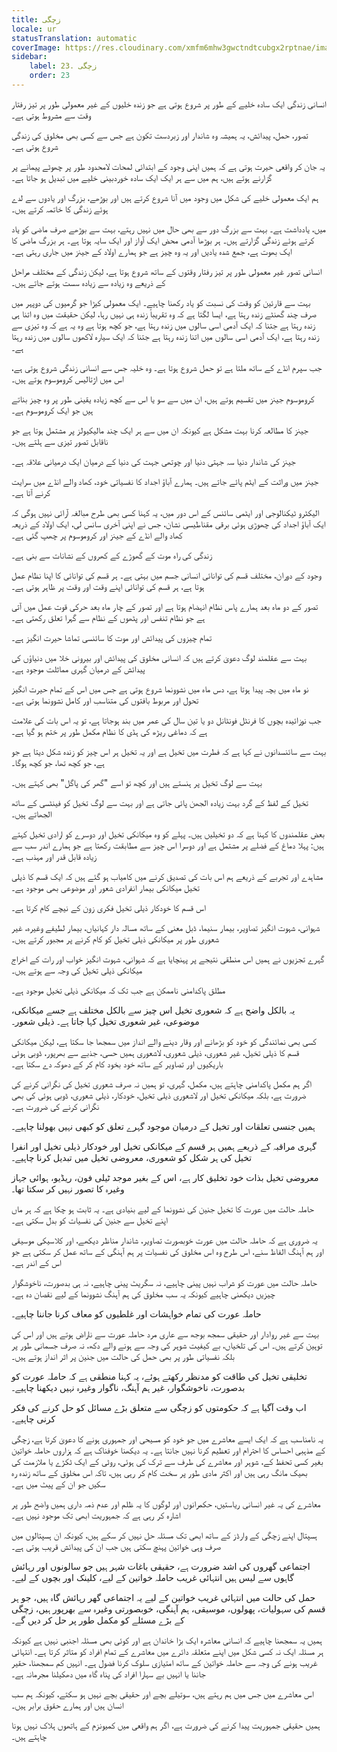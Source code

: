 ```yaml
---
title: زچگی
locale: ur
statusTranslation: automatic
coverImage: https://res.cloudinary.com/xmfm6mhw3gwctndtcubgx2rptnae/image/upload/v1740337243/small_cover_educacion_fundamental_a051170f1c.webp
sidebar:
    label: 23. زچگی
    order: 23
---
```

انسانی زندگی ایک سادہ خلیے کے طور پر شروع ہوتی ہے جو زندہ خلیوں کے غیر معمولی طور پر تیز رفتار وقت سے مشروط ہوتی ہے۔

تصور، حمل، پیدائش، یہ ہمیشہ وہ شاندار اور زبردست تکون ہے جس سے کسی بھی مخلوق کی زندگی شروع ہوتی ہے۔

یہ جان کر واقعی حیرت ہوتی ہے کہ ہمیں اپنی وجود کے ابتدائی لمحات لامحدود طور پر چھوٹے پیمانے پر گزارنے ہوتے ہیں، ہم میں سے ہر ایک ایک سادہ خوردبینی خلیے میں تبدیل ہو جاتا ہے۔

ہم ایک معمولی خلیے کی شکل میں وجود میں آنا شروع کرتے ہیں اور بوڑھے، بزرگ اور یادوں سے لدے ہوئے زندگی کا خاتمہ کرتے ہیں۔

میں، یادداشت ہے۔ بہت سے بزرگ دور سے بھی حال میں نہیں رہتے، بہت سے بوڑھے صرف ماضی کو یاد کرتے ہوئے زندگی گزارتے ہیں۔ ہر بوڑھا آدمی محض ایک آواز اور ایک سایہ ہوتا ہے۔ ہر بزرگ ماضی کا ایک بھوت ہے، جمع شدہ یادیں اور یہ وہ چیز ہے جو ہمارے اولاد کے جینز میں جاری رہتی ہے۔

انسانی تصور غیر معمولی طور پر تیز رفتار وقتوں کے ساتھ شروع ہوتا ہے، لیکن زندگی کے مختلف مراحل کے ذریعے وہ زیادہ سے زیادہ سست ہوتے جاتے ہیں۔

بہت سے قارئین کو وقت کی نسبت کو یاد رکھنا چاہیے۔ ایک معمولی کیڑا جو گرمیوں کی دوپہر میں صرف چند گھنٹے زندہ رہتا ہے، ایسا لگتا ہے کہ وہ تقریباً زندہ ہی نہیں رہا، لیکن حقیقت میں وہ اتنا ہی زندہ رہتا ہے جتنا کہ ایک آدمی اسی سالوں میں زندہ رہتا ہے، جو کچھ ہوتا ہے وہ یہ ہے کہ وہ تیزی سے زندہ رہتا ہے، ایک آدمی اسی سالوں میں اتنا زندہ رہتا ہے جتنا کہ ایک سیارہ لاکھوں سالوں میں زندہ رہتا ہے۔

جب سپرم انڈے کے ساتھ ملتا ہے تو حمل شروع ہوتا ہے۔ وہ خلیہ جس سے انسانی زندگی شروع ہوتی ہے، اس میں اڑتالیس کروموسوم ہوتے ہیں۔

کروموسوم جینز میں تقسیم ہوتے ہیں، ان میں سے سو یا اس سے کچھ زیادہ یقینی طور پر وہ چیز بناتے ہیں جو ایک کروموسوم ہے۔

جینز کا مطالعہ کرنا بہت مشکل ہے کیونکہ ان میں سے ہر ایک چند مالیکیولز پر مشتمل ہوتا ہے جو ناقابل تصور تیزی سے ہلتے ہیں۔

جینز کی شاندار دنیا سہ جہتی دنیا اور چوتھی جہت کی دنیا کے درمیان ایک درمیانی علاقہ ہے۔

جینز میں وراثت کے ایٹم پائے جاتے ہیں۔ ہمارے آباؤ اجداد کا نفسیاتی خود، کھاد والے انڈے میں سرایت کرنے آتا ہے۔

الیکٹرو ٹیکنالوجی اور ایٹمی سائنس کے اس دور میں، یہ کہنا کسی بھی طرح مبالغہ آرائی نہیں ہوگی کہ ایک آباؤ اجداد کی چھوڑی ہوئی برقی مقناطیسی نشان، جس نے اپنی آخری سانس لی، ایک اولاد کے ذریعہ کھاد والے انڈے کے جینز اور کروموسوم پر چھپ گئی ہے۔

زندگی کی راہ موت کے گھوڑے کے کھروں کے نشانات سے بنی ہے۔

وجود کے دوران، مختلف قسم کی توانائی انسانی جسم میں بہتی ہے۔ ہر قسم کی توانائی کا اپنا نظام عمل ہوتا ہے، ہر قسم کی توانائی اپنے وقت اور وقت پر ظاہر ہوتی ہے۔

تصور کے دو ماہ بعد ہمارے پاس نظام انہضام ہوتا ہے اور تصور کے چار ماہ بعد حرکی قوت عمل میں آتی ہے جو نظام تنفس اور پٹھوں کے نظام سے گہرا تعلق رکھتی ہے۔

تمام چیزوں کی پیدائش اور موت کا سائنسی تماشا حیرت انگیز ہے۔

بہت سے عقلمند لوگ دعویٰ کرتے ہیں کہ انسانی مخلوق کی پیدائش اور بیرونی خلا میں دنیاؤں کی پیدائش کے درمیان گہری مماثلت موجود ہے۔

نو ماہ میں بچہ پیدا ہوتا ہے، دس ماہ میں نشوونما شروع ہوتی ہے جس میں اس کے تمام حیرت انگیز تحول اور مربوط بافتوں کی متناسب اور کامل نشوونما ہوتی ہے۔

جب نوزائیدہ بچوں کا فرنٹل فونٹانل دو یا تین سال کی عمر میں بند ہوجاتا ہے، تو یہ اس بات کی علامت ہے کہ دماغی ریڑھ کی ہڈی کا نظام مکمل طور پر ختم ہو گیا ہے۔

بہت سے سائنسدانوں نے کہا ہے کہ فطرت میں تخیل ہے اور یہ تخیل ہر اس چیز کو زندہ شکل دیتا ہے جو ہے، جو کچھ تھا، جو کچھ ہوگا۔

بہت سے لوگ تخیل پر ہنستے ہیں اور کچھ تو اسے "گھر کی پاگل" بھی کہتے ہیں۔

تخیل کے لفظ کے گرد بہت زیادہ الجھن پائی جاتی ہے اور بہت سے لوگ تخیل کو فینٹسی کے ساتھ الجھاتے ہیں۔

بعض عقلمندوں کا کہنا ہے کہ دو تخیلیں ہیں۔ پہلے کو وہ میکانکی تخیل اور دوسرے کو ارادی تخیل کہتے ہیں: پہلا دماغ کے فضلے پر مشتمل ہے اور دوسرا اس چیز سے مطابقت رکھتا ہے جو ہمارے اندر سب سے زیادہ قابل قدر اور مہذب ہے۔

مشاہدے اور تجربے کے ذریعے ہم اس بات کی تصدیق کرنے میں کامیاب ہو گئے ہیں کہ ایک قسم کا ذیلی تخیل میکانکی بیمار انفرادی شعور اور موضوعی بھی موجود ہے۔

اس قسم کا خودکار ذیلی تخیل فکری زون کے نیچے کام کرتا ہے۔

شہوانی، شہوت انگیز تصاویر، بیمار سنیما، ڈبل معنی کے ساتھ مسالہ دار کہانیاں، بیمار لطیفے وغیرہ، غیر شعوری طور پر میکانکی ذیلی تخیل کو کام کرنے پر مجبور کرتے ہیں۔

گہرے تجزیوں نے ہمیں اس منطقی نتیجے پر پہنچایا ہے کہ شہوانی، شہوت انگیز خواب اور رات کے اخراج میکانکی ذیلی تخیل کی وجہ سے ہوتے ہیں۔

مطلق پاکدامنی ناممکن ہے جب تک کہ میکانکی ذیلی تخیل موجود ہے۔

یہ بالکل واضح ہے کہ شعوری تخیل اس چیز سے بالکل مختلف ہے جسے میکانکی، موضوعی، غیر شعوری تخیل کہا جاتا ہے۔ ذیلی شعور۔

کسی بھی نمائندگی کو خود کو بڑھانے اور وقار دینے والے انداز میں سمجھا جا سکتا ہے، لیکن میکانکی قسم کا ذیلی تخیل، غیر شعوری، ذیلی شعوری، لاشعوری ہمیں حسی، جذبے سے بھرپور، ڈوبی ہوئی باریکیوں اور تصاویر کے ساتھ خود بخود کام کر کے دھوکہ دے سکتا ہے۔

اگر ہم مکمل پاکدامنی چاہتے ہیں، مکمل، گہری، تو ہمیں نہ صرف شعوری تخیل کی نگرانی کرنے کی ضرورت ہے، بلکہ میکانکی تخیل اور لاشعوری ذیلی تخیل، خودکار، ذیلی شعوری، ڈوبی ہوئی کی بھی نگرانی کرنے کی ضرورت ہے۔

ہمیں جنسی تعلقات اور تخیل کے درمیان موجود گہرے تعلق کو کبھی نہیں بھولنا چاہیے۔

گہری مراقبہ کے ذریعے ہمیں ہر قسم کے میکانکی تخیل اور خودکار ذیلی تخیل اور انفرا تخیل کی ہر شکل کو شعوری، معروضی تخیل میں تبدیل کرنا چاہیے۔

معروضی تخیل بذات خود تخلیق کار ہے، اس کے بغیر موجد ٹیلی فون، ریڈیو، ہوائی جہاز وغیرہ کا تصور نہیں کر سکتا تھا۔

حاملہ حالت میں عورت کا تخیل جنین کی نشوونما کے لیے بنیادی ہے۔ یہ ثابت ہو چکا ہے کہ ہر ماں اپنے تخیل سے جنین کی نفسیات کو بدل سکتی ہے۔

یہ ضروری ہے کہ حاملہ حالت میں عورت خوبصورت تصاویر، شاندار مناظر دیکھے، اور کلاسیکی موسیقی اور ہم آہنگ الفاظ سنے، اس طرح وہ اس مخلوق کی نفسیات پر ہم آہنگی کے ساتھ عمل کر سکتی ہے جو اس کے اندر ہے۔

حاملہ حالت میں عورت کو شراب نہیں پینی چاہیے، نہ سگریٹ پینی چاہیے، نہ ہی بدصورت، ناخوشگوار چیزیں دیکھنی چاہیے کیونکہ یہ سب مخلوق کی ہم آہنگ نشوونما کے لیے نقصان دہ ہے۔

حاملہ عورت کی تمام خواہشات اور غلطیوں کو معاف کرنا جاننا چاہیے۔

بہت سے غیر روادار اور حقیقی سمجھ بوجھ سے عاری مرد حاملہ عورت سے ناراض ہوتے ہیں اور اس کی توہین کرتے ہیں۔ اس کی تلخیاں، بے کیفیت شوہر کی وجہ سے ہونے والے دکھ، نہ صرف جسمانی طور پر بلکہ نفسیاتی طور پر بھی حمل کی حالت میں جنین پر اثر انداز ہوتے ہیں۔

تخلیقی تخیل کی طاقت کو مدنظر رکھتے ہوئے، یہ کہنا منطقی ہے کہ حاملہ عورت کو بدصورت، ناخوشگوار، غیر ہم آہنگ، ناگوار وغیرہ نہیں دیکھنا چاہیے۔

اب وقت آگیا ہے کہ حکومتوں کو زچگی سے متعلق بڑے مسائل کو حل کرنے کی فکر کرنی چاہیے۔

یہ نامناسب ہے کہ ایک ایسے معاشرے میں جو خود کو مسیحی اور جمہوری ہونے کا دعویٰ کرتا ہے، زچگی کے مذہبی احساس کا احترام اور تعظیم کرنا نہیں جانتا ہے۔ یہ دیکھنا خوفناک ہے کہ ہزاروں حاملہ خواتین بغیر کسی تحفظ کے، شوہر اور معاشرے کی طرف سے ترک کی ہوئی، روٹی کے ایک ٹکڑے یا ملازمت کی بھیک مانگ رہی ہیں اور اکثر مادی طور پر سخت کام کر رہی ہیں، تاکہ اس مخلوق کے ساتھ زندہ رہ سکیں جو ان کے پیٹ میں ہے۔

معاشرے کی یہ غیر انسانی ریاستیں، حکمرانوں اور لوگوں کا یہ ظلم اور عدم ذمہ داری ہمیں واضح طور پر اشارہ کر رہی ہے کہ جمہوریت ابھی تک موجود نہیں ہے۔

ہسپتال اپنے زچگی کے وارڈز کے ساتھ ابھی تک مسئلہ حل نہیں کر سکے ہیں، کیونکہ ان ہسپتالوں میں صرف وہی خواتین پہنچ سکتی ہیں جب ان کی پیدائش قریب ہوتی ہے۔

اجتماعی گھروں کی اشد ضرورت ہے، حقیقی باغات شہر ہیں جو سالونوں اور رہائش گاہوں سے لیس ہیں انتہائی غریب حاملہ خواتین کے لیے، کلینک اور بچوں کے لیے۔

حمل کی حالت میں انتہائی غریب خواتین کے لیے یہ اجتماعی گھر رہائش گاہ ہیں، جو ہر قسم کی سہولیات، پھولوں، موسیقی، ہم آہنگی، خوبصورتی وغیرہ سے بھرپور ہیں، زچگی کے بڑے مسئلے کو مکمل طور پر حل کر دیں گے۔

ہمیں یہ سمجھنا چاہیے کہ انسانی معاشرہ ایک بڑا خاندان ہے اور کوئی بھی مسئلہ اجنبی نہیں ہے کیونکہ ہر مسئلہ ایک نہ کسی شکل میں اپنے متعلقہ دائرے میں معاشرے کے تمام افراد کو متاثر کرتا ہے۔ انتہائی غریب ہونے کی وجہ سے حاملہ خواتین کے ساتھ امتیازی سلوک کرنا فضول ہے۔ انہیں کم سمجھنا، حقیر جاننا یا انہیں بے سہارا افراد کی پناہ گاہ میں دھکیلنا مجرمانہ ہے۔

اس معاشرے میں جس میں ہم رہتے ہیں، سوتیلے بچے اور حقیقی بچے نہیں ہو سکتے، کیونکہ ہم سب انسان ہیں اور ہمارے حقوق برابر ہیں۔

ہمیں حقیقی جمہوریت پیدا کرنے کی ضرورت ہے، اگر ہم واقعی میں کمیونزم کے ہاتھوں ہلاک نہیں ہونا چاہتے ہیں۔
